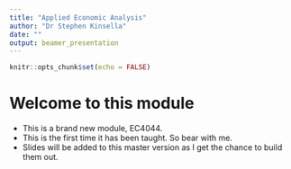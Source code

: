 ```yaml
---
title: "Applied Economic Analysis"
author: "Dr Stephen Kinsella"
date: ""
output: beamer_presentation
---
```


```r
knitr::opts_chunk$set(echo = FALSE)
```

# Welcome to this module

* This is a brand new module, EC4044. 
* This is the first time it has been taught. So bear with me. 
* Slides will be added to this master version as I get the chance to build them out. 

